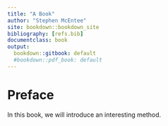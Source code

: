 ```yaml
---
title: "A Book"
author: "Stephen McEntee"
site: bookdown::bookdown_site
bibliography: [refs.bib]
documentclass: book
output:
  bookdown::gitbook: default
  #bookdown::pdf_book: default
---
```


# Preface {-}

In this book, we will introduce an interesting
method.
